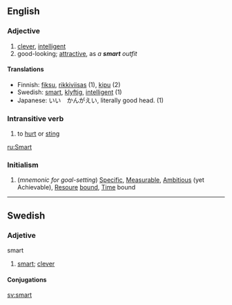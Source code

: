 {{rfc}}
<!--removed the noun section...put it back if there really is one-->
==English==
===Adjective===
#[[clever]], [[intelligent]]
#good-looking; [[attractive]], as ''a '''smart''' outfit''

====Translations====
*Finnish: [[fiksu]], [[rikkiviisas]] (1), [[kipu]] (2)
*Swedish: [[smart#Swedish|smart]], [[klyftig]], [[intelligent]] (1)
*Japanese: いい　かんがえい, literally good head. (1)

===Intransitive verb===
#to [[hurt]] or [[sting]]

[[ru:Smart]]

===Initialism===
#(''mnemonic for goal-setting'') [[Specific]], [[Measurable]], [[Ambitious]] (yet Achievable), [[Resoure]] [[bound]], [[Time]] bound

----
==Swedish==
===Adjetive===
;smart
#[[smart]]; [[clever]]
====Conjugations====
{{sv-adj|smart|smart|smarte|smarta|smartare|smartaste|smartaste|smartast}}

[[sv:smart]]